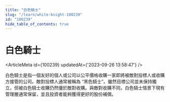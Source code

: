 ```yaml
---
title: "白色騎士"
slug: "/learn/white-knight-100239"
id: "100239"
hide_table_of_contents: true
---
```



# 白色騎士

<ArticleMeta id={100239} updatedAt={'2023-09-26 13:58:47'} />
<div className='border-solid border-b border-t-0 my-4 border-[var(--ifm-color-gray-300)]' />

白色騎士是指一個友好的個人或公司以公平價格收購一家即將被敵對投標人或收購方接管的公司。敵對投標人通常被稱為 “黑色騎士”。雖然目標公司並未保持獨立，但被白色騎士收購仍然優於敵對收購。與敵對收購不同，白色騎士情景下現有管理層通常保留，並且投資者能夠獲得更好的股份補償。
